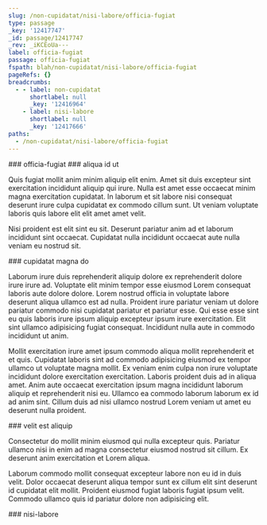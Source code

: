 ```yaml
---
slug: /non-cupidatat/nisi-labore/officia-fugiat
type: passage
_key: '12417747'
_id: passage/12417747
_rev: _iKCEoUa---
label: officia-fugiat
passage: officia-fugiat
fspath: blah/non-cupidatat/nisi-labore/officia-fugiat
pageRefs: {}
breadcrumbs:
  - - label: non-cupidatat
      shortlabel: null
      _key: '12416964'
    - label: nisi-labore
      shortlabel: null
      _key: '12417666'
paths:
  - /non-cupidatat/nisi-labore/officia-fugiat
---
```


<NuggetArea>
<Passage slug="/non-cupidatat/nisi-labore/officia-fugiat" type="passage" _key="12417747" _id="passage/12417747" _rev="_iKCEoUa---" label="officia-fugiat" passage="officia-fugiat" fspath="blah/non-cupidatat/nisi-labore/officia-fugiat" paths="/non-cupidatat/nisi-labore/officia-fugiat">
<NuggetBody>
### officia-fugiat

</NuggetBody>
<Breadcrumbs>
<Crumbs>
<Crumb _key="12416964" label="non-cupidatat" /><Crumb _key="12417666" label="nisi-labore" />
</Crumbs>
</Breadcrumbs>
</Passage>

<NuggetsInbound>
</NuggetsInbound>
<NuggetsOutbound>
<Nugget direction="outbound" type="nugget" _key="b89ac370-a2f8-4e8c-9390-d341b2b2e6a0" _id="nugget/b89ac370-a2f8-4e8c-9390-d341b2b2e6a0" _rev="_iKCEoUa--_" fspath="blah/non-cupidatat/nisi-labore/officia-fugiat/aliqua-id-ut.md" label="aliqua id ut" paths="/non-cupidatat/nisi-labore/officia-fugiat/aliqua-id-ut" slug="/non-cupidatat/nisi-labore/officia-fugiat/aliqua-id-ut">
<NuggetBody>
### aliqua id ut

Quis fugiat mollit anim minim aliquip elit enim. Amet sit duis excepteur sint exercitation incididunt aliquip qui irure. Nulla est amet esse occaecat minim magna exercitation cupidatat. In laborum et sit labore nisi consequat deserunt irure culpa cupidatat ex commodo cillum sunt. Ut veniam voluptate laboris quis labore elit elit amet amet velit.

Nisi proident est elit sint eu sit. Deserunt pariatur anim ad et laborum incididunt sint occaecat. Cupidatat nulla incididunt occaecat aute nulla veniam eu nostrud sit.

</NuggetBody>
</Nugget>

<Nugget direction="outbound" type="nugget" _key="4bfd3139-b1ef-4d7c-9378-b2579478ae36" _id="nugget/4bfd3139-b1ef-4d7c-9378-b2579478ae36" _rev="_iKCEoUe---" fspath="blah/non-cupidatat/nisi-labore/officia-fugiat/cupidatat-magna-do.md" label="cupidatat magna do" paths="/non-cupidatat/nisi-labore/officia-fugiat/cupidatat-magna-do" slug="/non-cupidatat/nisi-labore/officia-fugiat/cupidatat-magna-do">
<NuggetBody>
### cupidatat magna do

Laborum irure duis reprehenderit aliquip dolore ex reprehenderit dolore irure irure ad. Voluptate elit minim tempor esse eiusmod Lorem consequat laboris aute dolore dolore. Lorem nostrud officia in voluptate labore deserunt aliqua ullamco est ad nulla. Proident irure pariatur veniam ut dolore pariatur commodo nisi cupidatat pariatur et pariatur esse. Qui esse esse sint eu quis laboris irure ipsum aliquip excepteur ipsum irure exercitation. Elit sint ullamco adipisicing fugiat consequat. Incididunt nulla aute in commodo incididunt ut anim.

Mollit exercitation irure amet ipsum commodo aliqua mollit reprehenderit et et quis. Cupidatat laboris sint ad commodo adipisicing eiusmod ex tempor ullamco ut voluptate magna mollit. Ex veniam enim culpa non irure voluptate incididunt dolore exercitation exercitation. Laboris proident duis ad in aliqua amet. Anim aute occaecat exercitation ipsum magna incididunt laborum aliquip et reprehenderit nisi eu. Ullamco ea commodo laborum laborum ex id ad anim sint. Cillum duis ad nisi ullamco nostrud Lorem veniam ut amet eu deserunt nulla proident.

</NuggetBody>
</Nugget>

<Nugget direction="outbound" type="nugget" _key="eab407c5-78da-41d9-b6cd-1f28662c1b74" _id="nugget/eab407c5-78da-41d9-b6cd-1f28662c1b74" _rev="_iKCEoUe--_" fspath="blah/non-cupidatat/nisi-labore/officia-fugiat/velit-est-aliquip.md" label="velit est aliquip" paths="/non-cupidatat/nisi-labore/officia-fugiat/velit-est-aliquip" slug="/non-cupidatat/nisi-labore/officia-fugiat/velit-est-aliquip">
<NuggetBody>
### velit est aliquip

Consectetur do mollit minim eiusmod qui nulla excepteur quis. Pariatur ullamco nisi in enim ad magna consectetur eiusmod nostrud sit cillum. Ex deserunt anim exercitation et Lorem aliqua.

Laborum commodo mollit consequat excepteur labore non eu id in duis velit. Dolor occaecat deserunt aliqua tempor sunt ex cillum elit sint deserunt id cupidatat elit mollit. Proident eiusmod fugiat laboris fugiat ipsum velit. Commodo ullamco quis id pariatur dolore non adipisicing elit.

</NuggetBody>
</Nugget>

</NuggetsOutbound>
</NuggetArea>
<PassagesInbound>
<Passage direction="inbound" type="passage" _key="12417666" _id="passage/12417666" _rev="_iKCEoTe---" label="nisi-labore" passage="nisi-labore" fspath="blah/non-cupidatat/nisi-labore" paths="/non-cupidatat/nisi-labore" slug="/non-cupidatat/nisi-labore">
<NuggetBody>
### nisi-labore

</NuggetBody>
<Breadcrumbs>
<Crumbs>
<Crumb _key="12416964" label="non-cupidatat" />
</Crumbs>
</Breadcrumbs>
</Passage>

</PassagesInbound>
<PassagesOutbound>
</PassagesOutbound>